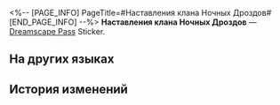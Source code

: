 <%-- [PAGE_INFO]
PageTitle=#Наставления клана Ночных Дроздов#
[END_PAGE_INFO] --%>
{{Предмет Инфобокс
|id          = 223733
|Изображение = Dreamscape Pass Sticker Text.png
|Тип         = Dreamscape Pass Sticker
|Тип2        = Звёзды в грёзах Stickers
|Инвентарь   = 
|Редкость    = 4
|Эффект      = 
|Описание    = Пронумерованные наклейки, используемые для украшения дневника сновидений. Бывают самыми разными.
|Источник1   = [[Исследуйте герб клана Ночных Дроздов в Резиденции утренней росы]]
}}
{{Описание|«Каждая веточка - строительный материал грёз».}}
'''Наставления клана Ночных Дроздов''' — [[Dreamscape Pass]] Sticker.

==На других языках==
{{На других языках
|en   = Nightingale Family Teachings
|zhs  = 隐夜鸫家训
|zht  = 隱夜鶇家訓
|ja   = カタルス家家訓
|ko   = 밤꾀꼬리 가훈
|es   = Enseñanzas de la familia Ruiseñor
|fr   = Devise de la Maison Haut-Rossignol
|ru   = Наставления клана Ночных Дроздов
|th   = คำสอนของตระกูล Nightingale
|vi   = Phương Châm Của Gia Tộc Nightingale
|de   = Lehre der Familie Nachtigall
|id   = Ajaran Nightingale Family
|pt   = Ensinamentos da Família Rouxinol
}}

==История изменений==
{{История изменений|3.5}}